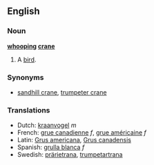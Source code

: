 ==English==

===Noun===
'''[[whoop]]ing [[crane]]'''

# A [[bird]].

===Synonyms===
* [[sandhill crane]], [[trumpeter crane]]

===Translations===
*Dutch: [[kraanvogel]] ''m''
*French: [[grue canadienne]] ''f'', [[grue américaine]] ''f''
*Latin: [[Grus americana]], [[Grus canadensis]]
*Spanish: [[grulla blanca]] ''f''
*Swedish: [[prärietrana]], [[trumpetartrana]]